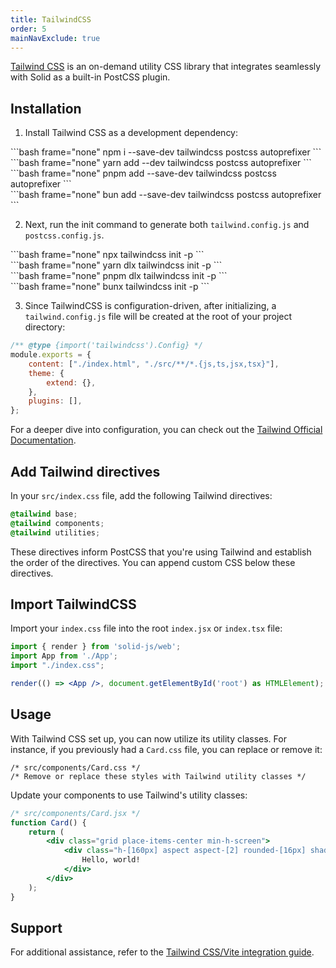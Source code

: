 ```yaml
---
title: TailwindCSS
order: 5
mainNavExclude: true
---
```


[Tailwind CSS](https://tailwindcss.com/) is an on-demand utility CSS library that integrates seamlessly with Solid as a built-in PostCSS plugin.

## Installation

1. Install Tailwind CSS as a development dependency:

<TabsCodeBlocks>
<div id="npm">
```bash frame="none"
npm i --save-dev tailwindcss postcss autoprefixer
```
</div>

<div id="yarn">
```bash frame="none"
yarn add --dev tailwindcss postcss autoprefixer
```
</div>

<div id="pnpm">
```bash frame="none"
pnpm add --save-dev tailwindcss postcss autoprefixer
```
</div>

<div id="bun">
```bash frame="none"
bun add --save-dev tailwindcss postcss autoprefixer
```
</div>
</TabsCodeBlocks>

2. Next, run the init command to generate both `tailwind.config.js` and `postcss.config.js`.

<TabsCodeBlocks>
<div id="npm">
```bash frame="none"
npx tailwindcss init -p
```
</div>

<div id="yarn">
```bash frame="none"
yarn dlx tailwindcss init -p
```
</div>

<div id="pnpm">
```bash frame="none"
pnpm dlx tailwindcss init -p
```
</div>

<div id="bun">
```bash frame="none"
bunx tailwindcss init -p
```
</div>
</TabsCodeBlocks>

3. Since TailwindCSS is configuration-driven, after initializing, a `tailwind.config.js` file will be created at the root of your project directory:

```js
/** @type {import('tailwindcss').Config} */
module.exports = {
	content: ["./index.html", "./src/**/*.{js,ts,jsx,tsx}"],
	theme: {
		extend: {},
	},
	plugins: [],
};
```

For a deeper dive into configuration, you can check out the [Tailwind Official Documentation](https://tailwindcss.com/docs/configuration).

## Add Tailwind directives

In your `src/index.css` file, add the following Tailwind directives:

```css
@tailwind base;
@tailwind components;
@tailwind utilities;
```

These directives inform PostCSS that you're using Tailwind and establish the order of the directives. You can append custom CSS below these directives.

## Import TailwindCSS

Import your `index.css` file into the root `index.jsx` or `index.tsx` file:

```jsx
import { render } from 'solid-js/web';
import App from './App';
import "./index.css";

render(() => <App />, document.getElementById('root') as HTMLElement);
```

## Usage

With Tailwind CSS set up, you can now utilize its utility classes.
For instance, if you previously had a `Card.css` file, you can replace or remove it:

```
/* src/components/Card.css */
/* Remove or replace these styles with Tailwind utility classes */
```

Update your components to use Tailwind's utility classes:

```jsx
/* src/components/Card.jsx */
function Card() {
	return (
		<div class="grid place-items-center min-h-screen">
			<div class="h-[160px] aspect aspect-[2] rounded-[16px] shadow-[0_0_0_4px_hsl(0_0%_0%_/_15%)]">
				Hello, world!
			</div>
		</div>
	);
}
```

## Support

For additional assistance, refer to the [Tailwind CSS/Vite integration guide](https://tailwindcss.com/docs/guides/vite).
